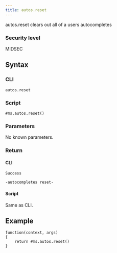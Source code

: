 ```yaml
---
title: autos.reset
---
```


autos.reset clears out all of a users autocompletes

### Security level

MIDSEC

## Syntax

### CLI

```
autos.reset
```

### Script

```
#ms.autos.reset()
```

### Parameters

No known parameters.

### Return

#### CLI

```
Success

-autocompletes reset-
```

#### Script

Same as CLI.

## Example

```
function(context, args)
{
	return #ms.autos.reset()
}

```
